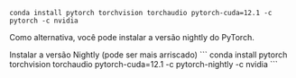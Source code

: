 ```
conda install pytorch torchvision torchaudio pytorch-cuda=12.1 -c pytorch -c nvidia
```

Como alternativa, você pode instalar a versão nightly do PyTorch.

<Accordion title="Install Nightly">
<Warning>Instalar a versão Nightly (pode ser mais arriscado)</Warning>
```
conda install pytorch torchvision torchaudio pytorch-cuda=12.1 -c pytorch-nightly -c nvidia
```
</Accordion>